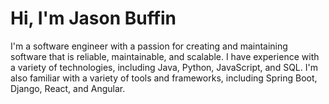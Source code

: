 # Hi, I'm Jason Buffin

I'm a software engineer with a passion for creating and maintaining software that is reliable, maintainable, and scalable. I have experience with a variety of technologies, including Java, Python, JavaScript, and SQL. I'm also familiar with a variety of tools and frameworks, including Spring Boot, Django, React, and Angular.
